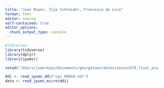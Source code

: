 ```yaml
---
title: "Juan Reyes, Ilya Schneider, Francesco de Luca"
format: html
editor: source
self-contained: true
editor_options: 
  chunk_output_type: console
---
```

``` r

#libraries 
library(tidyverse)
library(dplyr)
library(ipumsr)

```

``` r
setwd("/Users/juanreyes/Documents/georgetown/datascience/670_final_project/data")
```

``` r
ddi <- read_ipums_ddi("cps_00010.xml")
data <- read_ipums_micro(ddi)

```






